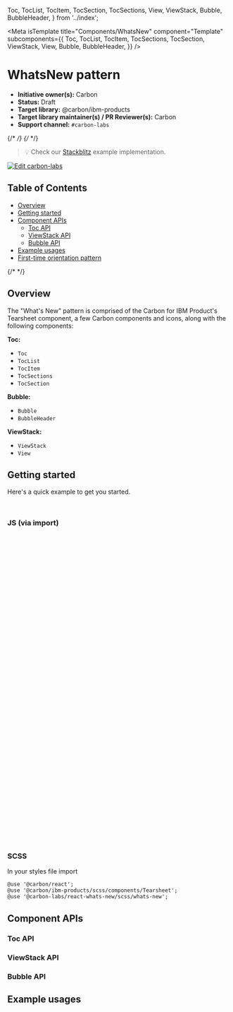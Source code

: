   Toc,
  TocList,
  TocItem,
  TocSection,
  TocSections,
  View,
  ViewStack,
  Bubble,
  BubbleHeader,
} from '../index';

<Meta
  isTemplate
  title="Components/WhatsNew"
  component="Template"
  subcomponents={{
    Toc,
    TocList,
    TocItem,
    TocSections,
    TocSection,
    ViewStack,
    View,
    Bubble,
    BubbleHeader,
  }}
/>

# WhatsNew pattern

- **Initiative owner(s):** Carbon
- **Status:** Draft
- **Target library:** @carbon/ibm-products
- **Target library maintainer(s) / PR Reviewer(s):** Carbon
- **Support channel:** `#carbon-labs`

{/* <!-- START doctoc generated TOC please keep comment here to allow auto update --> */}
{/* <!-- DON'T EDIT THIS SECTION, INSTEAD RE-RUN doctoc TO UPDATE --> */}

> 💡 Check our
> [Stackblitz](https://stackblitz.com/github/carbon-design-system/carbon-labs/tree/main/examples/react/WhatsNew)
> example implementation.

[![Edit carbon-labs](https://developer.stackblitz.com/img/open_in_stackblitz.svg)](https://stackblitz.com/github/carbon-design-system/carbon-labs/tree/main/examples/react/WhatsNew)

## Table of Contents

- [Overview](#overview)
- [Getting started](#getting-started)
- [Component APIs](#component-apis)
  - [Toc API](#toc-api)
  - [ViewStack API](#viewstack-api)
  - [Bubble API](#bubble-api)
- [Example usages](#example-usages)
- [First-time orientation pattern](#first-time-orienation)

{/* <!-- END doctoc generated TOC please keep comment here to allow auto update --> */}

## Overview

The "What's New" pattern is comprised of the Carbon for IBM Product's Tearsheet
component, a few Carbon components and icons, along with the following
components:

**Toc:**

- `Toc`
- `TocList`
- `TocItem`
- `TocSections`
- `TocSection`

**Bubble:**

- `Bubble`
- `BubbleHeader`

**ViewStack:**

- `ViewStack`
- `View`

<Canvas of={WhatsNewStories.WhatsNewPattern} />

## Getting started

Here's a quick example to get you started.

```bash
yarn add @carbon/react @carbon/ibm-products @carbon-labs/react-whats-new
```

### JS (via import)

```javascript
import React, { useCallback, useRef, useState } from 'react';

import {
  Toc,
  TocList,
  TocItem,
  TocSections,
  TocSection,
  Bubble,
  BubbleHeader,
  ViewStack,
  View,
} from '@carbon-labs/react-whats-new/es/index';
import { Tearsheet } from '@carbon/ibm-products';

function App() {
  return (
    <>
      {/* Tier 2 - release notification pattern */}
      <Bubble>
        <BubbleHeader>...</BubbleHeader>
        <ViewStack>
          <View>...</View>
        </ViewStack>
        ...
      </Bubble>

      {/* Tier 1 - what's new center pattern */}
      <Toc ref={tocRef}>
        <Tearsheet
          influencer={
            <TocList>
              <TocItem>Feature 1</TocItem>
              <TocItem>Feature 2</TocItem>
            </TocList>
          }>
          <TocSections threshold={0.2}>
            <TocSection as="div">...</TocSection>
            ...
          </TocSections>
        </Tearsheet>
      </Toc>
    </>
  );
}

export default App;
```

### SCSS

In your styles file import

```
@use '@carbon/react';
@use '@carbon/ibm-products/scss/components/Tearsheet';
@use '@carbon-labs/react-whats-new/scss/whats-new';
```

## Component APIs

### Toc API

<ArgTypes of={TocStories.TocStory} />

### ViewStack API

<ArgTypes of={ViewStackStories.ViewStackStory} />

### Bubble API

<ArgTypes of={BubbleStories.BubbleStory} />

## Example usages

```javascript
import React, { useCallback, useRef, useState } from 'react';
import { Close, Gift, Launch, Notification } from '@carbon/react/icons';
import {
  Button,
  ContentSwitcher,
  Heading,
  Link,
  Section,
  Switch,
  Tag,
} from '@carbon/react';
import {
  Toc,
  TocList,
  TocItem,
  TocSections,
  TocSection,
  Bubble,
  BubbleHeader,
  ViewStack,
  View,
} from '@carbon-labs/react-whats-new/es/index';
import { ScrollGradient, Tearsheet, pkg } from '@carbon/ibm-products';

pkg.component.ScrollGradient = true;

function App() {
  /* ************************************* */
  // CONSTANTS
  const labsPrefix = usePrefix();
  const prefix = `${labsPrefix}--whats-new`;
  /* ************************************* */
  // INTERNAL STATE
  const [contentIndex, setContentIndex] = useState(0);
  const [currentReleaseNotifications, setCurrentReleaseNotifications] =
    useState(0);
  const [totalReleaseNotifications, setTotalReleaseNotifications] = useState(0);
  const [shouldShowReleaseNotification, setShouldShowReleaseNotification] =
    useState(false);
  const [shouldShowAnnouncement, setShouldShowAnnouncement] = useState(false);
  /* ************************************* */
  // REFS
  const tocRef = useRef(null);
  const viewStackRef = useRef(null);
  /* ************************************* */
  // CALL BACKS
  const handleContentSwitch = useCallback((value) => {
    const cleanVal = value ? value : 0;
    setContentIndex(cleanVal);
  }, []);
  /* ************************************* */

  return (
    <>
      {/* Tier 2 - release notification pattern */}
      <Bubble
        highContrast
        align="bottom-end"
        open={shouldShowReleaseNotification}
        target="#ExampleTarget">
        <BubbleHeader>
          <Button
            kind="ghost"
            size="sm"
            renderIcon={Close}
            iconDescription="Close"
            hasIconOnly
            onClick={() => {
              setShouldShowReleaseNotification(false);
            }}
          />
        </BubbleHeader>
        <ViewStack
          ref={viewStackRef}
          className={`${prefix}__wn_pattern__bubble_viewstack`}
          ariaLabel="Test view stack"
          viewAssistiveTranslator={(currentIndex, lastIndex) =>
            `Affichage de la vue ${currentIndex} sur ${lastIndex}`
          }
          onViewChangeEnd={({ currentIndex, lastIndex }) => {
            setCurrentReleaseNotifications(currentIndex + 1);
            setTotalReleaseNotifications(lastIndex + 1);
          }}>
          <View title="Example View 1">
            <ScrollGradient>
              <img
                alt=""
                className={`${prefix}__wn_pattern__bubble_viewstack-view-image`}
                src="https://assets.ibm.com/is/image/ibm/maas360-benefits-enhanced-security-threat-visibility:2x1?$674x337$&fmt=png-alpha"
              />
              <div
                className={`${prefix}__wn_pattern__bubble_viewstack-view-info`}>
                <Gift size={20} />
                <span>New!</span>
              </div>
              <div className={`${prefix}__wn_pattern__tag_container`}>
                <Tag
                  className="some-class"
                  size="md"
                  title="Clear filter"
                  type="purple">
                  Tag content
                </Tag>
              </div>
              <Heading
                className={`${prefix}__wn_pattern__bubble_viewstack-view-heading`}>
                Feature 1
              </Heading>
              <div
                className={`${prefix}__wn_pattern__bubble_viewstack-view-description`}>
                <p>
                  Lorem ipsum dolor sit amet, consectetur adipiscing elit.
                  Maecenas consequat, nulla in laoreet molestie, metus lectus
                  eleifend sem, eu malesuada ipsum arcu nec turpis.
                </p>
              </div>
              <div
                className={`${prefix}__wn_pattern__bubble_viewstack-view-buttons`}>
                <Button href="https://www.ibm.com" kind="ghost" size="sm">
                  Start using
                </Button>
              </div>
            </ScrollGradient>
          </View>
          <View title="Example View 2">
            <ScrollGradient>
              <img
                alt=""
                className={`${prefix}__wn_pattern__bubble_viewstack-view-image`}
                src="https://assets.ibm.com/is/image/ibm/maas360-benefits-enhanced-security-threat-visibility:2x1?$674x337$&fmt=png-alpha"
              />
              <div
                className={`${prefix}__wn_pattern__bubble_viewstack-view-info`}>
                <Gift size={20} />
                <span>New!</span>
              </div>
              <div className={`${prefix}__wn_pattern__tag_container`}>
                <Tag
                  className="some-class"
                  size="md"
                  title="Clear filter"
                  type="purple">
                  Tag content
                </Tag>
              </div>
              <Heading
                className={`${prefix}__wn_pattern__bubble_viewstack-view-heading`}>
                Feature 2
              </Heading>
              <div
                className={`${prefix}__wn_pattern__bubble_viewstack-view-description`}>
                <p>
                  Lorem ipsum dolor sit amet, consectetur adipiscing elit.
                  Maecenas consequat, nulla in laoreet molestie, metus lectus
                  eleifend sem, eu malesuada ipsum arcu nec turpis.
                </p>
              </div>
              <div
                className={`${prefix}__wn_pattern__bubble_viewstack-view-buttons`}>
                <Button href="https://www.ibm.com" kind="ghost" size="sm">
                  Start using
                </Button>
              </div>
            </ScrollGradient>
          </View>
        </ViewStack>
        <footer className={`${prefix}__wn_pattern__bubble_footer`}>
          <div className={`${prefix}__wn_pattern__bubble_progress`}>
            {currentReleaseNotifications}/{totalReleaseNotifications}
          </div>

          <Button
            disabled={currentReleaseNotifications === 1}
            size="sm"
            kind="ghost"
            onClick={() => {
              viewStackRef.current?.back();
            }}>
            Back
          </Button>
          {currentReleaseNotifications !== totalReleaseNotifications ? (
            <Button
              size="sm"
              kind="primary"
              onClick={() => {
                viewStackRef.current?.next();
              }}>
              Next
            </Button>
          ) : (
            <Button
              size="sm"
              kind="primary"
              onClick={() => {
                setShouldShowReleaseNotification(false);
              }}>
              Got it
            </Button>
          )}
        </footer>
      </Bubble>

      {/* Tier 1 - what's new center pattern */}
      <Toc ref={tocRef}>
        <Tearsheet
          selectorPrimaryFocus="#FeatureSwitcher"
          title="What's new"
          open={shouldShowAnnouncement}
          onClose={() => setShouldShowAnnouncement(false)}
          className={`${prefix}__wn_pattern__tearsheet`}
          closeIconDescription="Close the tearsheet"
          navigation={
            <div
              className={`${prefix}__wn_pattern__tearsheet_navigation_container`}>
              <ContentSwitcher
                id="FeatureSwitcher"
                className={`${prefix}__wn_pattern__tearsheet__contentswitcher`}
                size="md"
                selectedIndex={contentIndex}
                onChange={(val) => {
                  tocRef.current?.reset();
                  handleContentSwitch(val.index);
                }}>
                <Switch name="new" text="Latest highlights" />
                <Switch name="all" text="All features" />
              </ContentSwitcher>
              <Link
                className={`${prefix}__wn_pattern__tearsheet__link`}
                size="md"
                href="https://www.ibm.com"
                target="_blank"
                renderIcon={Launch}>
                View on Docs
              </Link>
            </div>
          }
          influencer={
            <div
              className={`${prefix}__wn_pattern__tearsheet_influencer_container`}>
              {contentIndex === 0 ? (
                <TocList>
                  <TocItem>Feature 1</TocItem>
                  <TocItem>Feature 2</TocItem>
                </TocList>
              ) : (
                <TocList>
                  <TocItem>Section 1</TocItem>
                  <TocItem>Section 2</TocItem>
                </TocList>
              )}
            </div>
          }>
          <div className={`${prefix}__wn_pattern__features`}>
            {contentIndex === 0 ? (
              <TocSections
                className={`${prefix}__wn_pattern__feature__sections`}
                threshold={0.2}>
                <TocSection
                  as="div"
                  className={`${prefix}__wn_pattern__feature__section`}>
                  <Section level={4}>
                    <img
                      className={`${prefix}__wn_pattern__feature__section_image`}
                      src="https://assets.ibm.com/is/image/ibm/fs6:2x1?$674x337$&fmt=png-alpha"
                      aria-label="Example image"
                    />
                    <div className={`${prefix}__wn_pattern__tag_container`}>
                      <Tag
                        className="some-class"
                        size="md"
                        title="Clear filter"
                        type="purple">
                        Tag content
                      </Tag>
                    </div>
                    <Heading
                      className={`${prefix}__wn_pattern__feature__section_heading`}>
                      Feature 1
                    </Heading>
                    <div
                      className={`${prefix}__wn_pattern__feature__section_body`}>
                      <p>
                        Lorem ipsum dolor sit amet, consectetur adipiscing elit.
                        Duis consequat rhoncus dolor non dapibus. Proin eu
                        tempus turpis. Aliquam ornare mi mi. Pellentesque ac
                        mattis diam.
                      </p>
                    </div>
                    <Button href="https://www.ibm.com" kind="tertiary">
                      Go Here
                    </Button>
                  </Section>
                </TocSection>
                <TocSection
                  as="div"
                  className={`${prefix}__wn_pattern__feature__section`}>
                  <Section level={4}>
                    <img
                      className={`${prefix}__wn_pattern__feature__section_image`}
                      src="https://assets.ibm.com/is/image/ibm/fs6:2x1?$674x337$&fmt=png-alpha"
                      aria-label="Example image"
                    />
                    <div className={`${prefix}__wn_pattern__tag_container`}>
                      <Tag
                        className="some-class"
                        size="md"
                        title="Clear filter"
                        type="purple">
                        Tag content
                      </Tag>
                    </div>
                    <Heading
                      className={`${prefix}__wn_pattern__feature__section_heading`}>
                      Feature 2
                    </Heading>
                    <div
                      className={`${prefix}__wn_pattern__feature__section_body`}>
                      <p>
                        Lorem ipsum dolor sit amet, consectetur adipiscing elit.
                        Duis consequat rhoncus dolor non dapibus. Proin eu
                        tempus turpis. Aliquam ornare mi mi. Pellentesque ac
                        mattis diam.
                      </p>
                    </div>
                    <Button href="https://www.ibm.com" kind="tertiary">
                      Go Here
                    </Button>
                  </Section>
                </TocSection>
              </TocSections>
            ) : (
              <TocSections
                className={`${prefix}__wn_pattern__feature__sections`}
                threshold={0.1}>
                <TocSection as="div">
                  <Section
                    level={3}
                    className={`${prefix}__wn_pattern__feature__section_group`}>
                    <Heading
                      className={`${prefix}__wn_pattern__feature__section_group_heading`}>
                      Section 1
                    </Heading>
                    <Section
                      className={`${prefix}__wn_pattern__feature__section`}>
                      <img
                        className={`${prefix}__wn_pattern__feature__section_image`}
                        src="https://assets.ibm.com/is/image/ibm/fs6:2x1?$674x337$&fmt=png-alpha"
                        aria-label="Example image"
                      />
                      <div className={`${prefix}__wn_pattern__tag_container`}>
                        <Tag
                          className="some-class"
                          size="md"
                          title="Clear filter"
                          type="purple">
                          Tag content
                        </Tag>
                      </div>
                      <Heading
                        className={`${prefix}__wn_pattern__feature__section_heading`}>
                        Section 1 - Feature 1
                      </Heading>
                      <div
                        className={`${prefix}__wn_pattern__feature__section_body`}>
                        <p>
                          Lorem ipsum dolor sit amet, consectetur adipiscing
                          elit. Duis consequat rhoncus dolor non dapibus. Proin
                          eu tempus turpis. Aliquam ornare mi mi. Pellentesque
                          ac mattis diam.
                        </p>
                      </div>
                      <Button href="https://www.ibm.com" kind="tertiary">
                        Go Here
                      </Button>
                    </Section>
                    <Section
                      className={`${prefix}__wn_pattern__feature__section`}>
                      <img
                        className={`${prefix}__wn_pattern__feature__section_image`}
                        src="https://assets.ibm.com/is/image/ibm/fs6:2x1?$674x337$&fmt=png-alpha"
                        aria-label="Example image"
                      />
                      <div className={`${prefix}__wn_pattern__tag_container`}>
                        <Tag
                          className="some-class"
                          size="md"
                          title="Clear filter"
                          type="purple">
                          Tag content
                        </Tag>
                      </div>
                      <Heading
                        className={`${prefix}__wn_pattern__feature__section_heading`}>
                        Section 1 - Feature 2
                      </Heading>
                      <div
                        className={`${prefix}__wn_pattern__feature__section_body`}>
                        <p>
                          Lorem ipsum dolor sit amet, consectetur adipiscing
                          elit. Duis consequat rhoncus dolor non dapibus. Proin
                          eu tempus turpis. Aliquam ornare mi mi. Pellentesque
                          ac mattis diam.
                        </p>
                      </div>
                      <Button href="https://www.ibm.com" kind="tertiary">
                        Go Here
                      </Button>
                    </Section>
                  </Section>
                </TocSection>
                <TocSection as="div">
                  <Section
                    level={3}
                    className={`${prefix}__wn_pattern__feature__section_group`}>
                    <Heading
                      className={`${prefix}__wn_pattern__feature__section_group_heading`}>
                      Section 2
                    </Heading>
                    <Section
                      className={`${prefix}__wn_pattern__feature__section`}>
                      <img
                        className={`${prefix}__wn_pattern__feature__section_image`}
                        src="https://assets.ibm.com/is/image/ibm/fs6:2x1?$674x337$&fmt=png-alpha"
                        aria-label="Example image"
                      />
                      <div className={`${prefix}__wn_pattern__tag_container`}>
                        <Tag
                          className="some-class"
                          size="md"
                          title="Clear filter"
                          type="purple">
                          Tag content
                        </Tag>
                      </div>
                      <Heading
                        className={`${prefix}__wn_pattern__feature__section_heading`}>
                        Section 2 - Feature 1
                      </Heading>
                      <div
                        className={`${prefix}__wn_pattern__feature__section_body`}>
                        <p>
                          Lorem ipsum dolor sit amet, consectetur adipiscing
                          elit. Duis consequat rhoncus dolor non dapibus. Proin
                          eu tempus turpis. Aliquam ornare mi mi. Pellentesque
                          ac mattis diam.
                        </p>
                      </div>
                      <Button href="https://www.ibm.com" kind="tertiary">
                        Go Here
                      </Button>
                    </Section>
                    <Section
                      className={`${prefix}__wn_pattern__feature__section`}>
                      <img
                        className={`${prefix}__wn_pattern__feature__section_image`}
                        src="https://assets.ibm.com/is/image/ibm/fs6:2x1?$674x337$&fmt=png-alpha"
                        aria-label="Example image"
                      />
                      <div className={`${prefix}__wn_pattern__tag_container`}>
                        <Tag
                          className="some-class"
                          size="md"
                          title="Clear filter"
                          type="purple">
                          Tag content
                        </Tag>
                      </div>
                      <Heading
                        className={`${prefix}__wn_pattern__feature__section_heading`}>
                        Section 2 - Feature 2
                      </Heading>
                      <div
                        className={`${prefix}__wn_pattern__feature__section_body`}>
                        <p>
                          Lorem ipsum dolor sit amet, consectetur adipiscing
                          elit. Duis consequat rhoncus dolor non dapibus. Proin
                          eu tempus turpis. Aliquam ornare mi mi. Pellentesque
                          ac mattis diam.
                        </p>
                      </div>
                      <Button href="https://www.ibm.com" kind="tertiary">
                        Go Here
                      </Button>
                    </Section>
                  </Section>
                </TocSection>
              </TocSections>
            )}
          </div>
        </Tearsheet>
      </Toc>
    </>
  );
}

export default App;
```

## First-time orientation
The first-time orientation pattern is built using the [`InterstitialScreen`](https://ibm-products.carbondesignsystem.com/?path=/docs/experimental-onboarding-interstitialscreen--docs&globals=theme:white;viewport:basic) component from `@carbon/ibm-products`. 

### Stackblitz Examples
[![Example](https://developer.stackblitz.com/img/open_in_stackblitz.svg)](https://stackblitz.com/github/carbon-design-system/carbon-labs/tree/main/examples/react/FirstTimeOrientation)

### Usage


<Canvas of={FirstTimeOrientationStory} />

